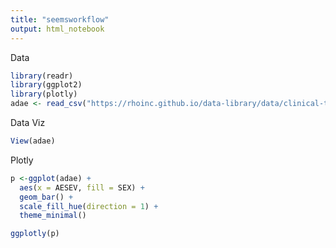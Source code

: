```yaml
---
title: "seemsworkflow"
output: html_notebook
---
```




Data
```r
library(readr)
library(ggplot2)
library(plotly)
adae <- read_csv("https://rhoinc.github.io/data-library/data/clinical-trials/adam/adae.csv")
```

Data Viz
```r
View(adae)
```

Plotly
```r
p <-ggplot(adae) +
  aes(x = AESEV, fill = SEX) +
  geom_bar() +
  scale_fill_hue(direction = 1) +
  theme_minimal()

ggplotly(p)

```